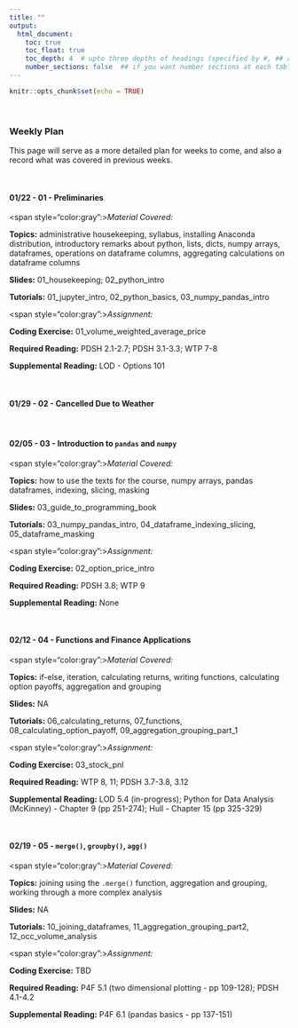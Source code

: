 ```yaml
---
title: ""
output:
  html_document:
    toc: true
    toc_float: true
    toc_depth: 4  # upto three depths of headings (specified by #, ## and ###)
    number_sections: false  ## if you want number sections at each table header
---
```


```r
knitr::opts_chunk$set(echo = TRUE)
```

&nbsp;

### **Weekly Plan**

This page will serve as a more detailed plan for weeks to come, and also a record what was covered in previous weeks.

&nbsp;


#### 01/22 - 01 - Preliminaries

<span style="color:gray":>*Material Covered:*</span> 

**Topics:** administrative housekeeping, syllabus, installing Anaconda distribution, introductory remarks about python, lists, dicts, numpy arrays, dataframes, operations on dataframe columns, aggregating calculations on dataframe columns

**Slides:** 01_housekeeping; 02_python_intro

**Tutorials:** 01_jupyter_intro, 02_python_basics, 03_numpy_pandas_intro

<span style="color:gray":>*Assignment:*</span> 

**Coding Exercise:** 01_volume_weighted_average_price

**Required Reading:** PDSH 2.1-2.7; PDSH 3.1-3.3; WTP 7-8

**Supplemental Reading:** LOD - Options 101


&nbsp;

#### 01/29 - 02 - Cancelled Due to Weather


&nbsp;

#### 02/05 - 03 - Introduction to `pandas` and `numpy`


<span style="color:gray":>*Material Covered:*</span> 

**Topics:** how to use the texts for the course, numpy arrays, pandas dataframes, indexing, slicing, masking

**Slides:** 03_guide_to_programming_book

**Tutorials:** 03_numpy_pandas_intro, 04_dataframe_indexing_slicing, 05_dataframe_masking

<span style="color:gray":>*Assignment:*</span> 

**Coding Exercise:** 02_option_price_intro

**Required Reading:** PDSH 3.8; WTP 9

**Supplemental Reading:** None

&nbsp;


#### 02/12 - 04 - Functions and Finance Applications


<span style="color:gray":>*Material Covered:*</span> 

**Topics:** if-else, iteration, calculating returns, writing functions, calculating option payoffs, aggregation and grouping

**Slides:** NA

**Tutorials:** 06_calculating_returns, 07_functions, 08_calculating_option_payoff, 09_aggregation_grouping_part_1

<span style="color:gray":>*Assignment:*</span> 

**Coding Exercise:** 03_stock_pnl

**Required Reading:** WTP 8, 11; PDSH 3.7-3.8, 3.12

**Supplemental Reading:** LOD 5.4 (in-progress); Python for Data Analysis (McKinney) - Chapter 9 (pp 251-274); Hull - Chapter 15 (pp 325-329)

&nbsp;


#### 02/19 - 05 - `merge()`, `groupby()`, `agg()`


<span style="color:gray":>*Material Covered:*</span> 

**Topics:** joining using the `.merge()` function, aggregation and grouping, working through a more complex analysis

**Slides:** NA

**Tutorials:** 10_joining_dataframes, 11_aggregation_grouping_part2, 12_occ_volume_analysis

<span style="color:gray":>*Assignment:*</span> 

**Coding Exercise:** TBD

**Required Reading:** P4F 5.1 (two dimensional plotting - pp 109-128); PDSH 4.1-4.2

**Supplemental Reading:** P4F 6.1 (pandas basics - pp 137-151)

&nbsp;



